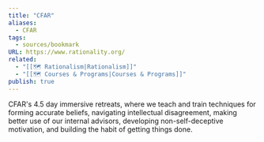 ```yaml
---
title: "CFAR"
aliases:
  - CFAR
tags:
  - sources/bookmark
URL: https://www.rationality.org/
related:
  - "[[🗺️ Rationalism|Rationalism]]"
  - "[[🗺️ Courses & Programs|Courses & Programs]]"
publish: true
---
```




CFAR's 4.5 day immersive retreats, where we teach and train techniques for forming accurate beliefs, navigating intellectual disagreement, making better use of our internal advisors, developing non-self-deceptive motivation, and building the habit of getting things done.